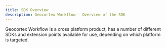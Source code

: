 ```yaml
---
title: SDK Overview
description: Geocortex Workflow - Overview of the SDK
---
```



Geocortex Workflow is a cross platform product, has a number of different SDKs and extension points available for use, depending on which platform is targeted.

<UseCaseContainer>
    <UseCaseCard
        title="Web Applications SDK"
        description="Extend Geocortex Workflow for Web Applications"
        link={useBaseUrl("docs/workflow/sdk-web-overview")}
    />
    <UseCaseCard
        title="Geocortex Mobile SDK"
        description="Extend Geocortex Workflow in Geocortex Mobile"
        link={useBaseUrl("docs/workflow/sdk-mobile-overview")}
    />
    <UseCaseCard
        title="Geocortex Workflow Server"
        description="Extend Geocortex Workflow Server"
        link={useBaseUrl("docs/workflow/sdk-server-overview")}
    />
</UseCaseContainer>
